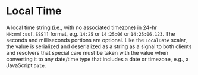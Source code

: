 # Local Time

A local time string (i.e., with no associated timezone) in 24-hr `HH:mm[:ss[.SSS]]` format, e.g. `14:25` or `14:25:06` or `14:25:06.123`. The seconds and milliseconds portions are optional. Like the `LocalDate` scalar, the value is serialized and deserialized as a string as a signal to both clients and resolvers that special care must be taken with the value when converting it to any date/time type that includes a date or timezone, e.g., a JavaScript `Date`.
